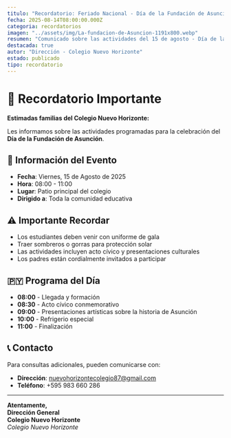 ```yaml
---
titulo: "Recordatorio: Feriado Nacional - Día de la Fundación de Asunción"
fecha: 2025-08-14T08:00:00.000Z
categoria: recordatorios
imagen: "../assets/img/La-fundacion-de-Asuncion-1191x800.webp"
resumen: "Comunicado sobre las actividades del 15 de agosto - Día de la Fundación de Asunción."
destacada: true
autor: "Dirección - Colegio Nuevo Horizonte"
estado: publicado
tipo: recordatorio
---
```


# 📢 Recordatorio Importante

**Estimadas familias del Colegio Nuevo Horizonte:**

Les informamos sobre las actividades programadas para la celebración del **Día de la Fundación de Asunción**.

## 📅 Información del Evento

- **Fecha**: Viernes, 15 de Agosto de 2025
- **Hora**: 08:00 - 11:00
- **Lugar**: Patio principal del colegio
- **Dirigido a**: Toda la comunidad educativa

## ⚠️ Importante Recordar

- Los estudiantes deben venir con uniforme de gala
- Traer sombreros o gorras para protección solar
- Las actividades incluyen acto cívico y presentaciones culturales
- Los padres están cordialmente invitados a participar

## 🇵🇾 Programa del Día

- **08:00** - Llegada y formación
- **08:30** - Acto cívico conmemorativo
- **09:00** - Presentaciones artísticas sobre la historia de Asunción
- **10:00** - Refrigerio especial
- **11:00** - Finalización

## 📞 Contacto

Para consultas adicionales, pueden comunicarse con:
- **Dirección**: nuevohorizontecolegio87@gmail.com
- **Teléfono**: +595 983 660 286

---

**Atentamente,**  
**Dirección General**  
**Colegio Nuevo Horizonte**  
*Colegio Nuevo Horizonte*
